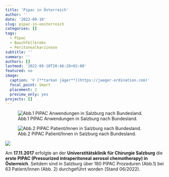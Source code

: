 ```yaml
---
title: 'Pipac in Österreich'
author: ''
date: '2022-09-10'
slug: pipac-in-oesterreich
categories: []
tags: 
  - Pipac
  - Bauchfellkrebs
  - Peritonealkarzinose
subtitle: ''
summary: ''
authors: []
lastmod: '2022-09-10T20:46:28+02:00'
featured: no
image:
  caption: '© [**tarkan jäger**](https://jaeger-ordination.com)'
  focal_point: Smart
  placement: 2
  preview_only: yes
projects: []
---
```


![Abb.1 PIPAC Anwendungen in Salzburg nach Bundesland.](images/paste-BDC7085A.png)

![Abb.2 PIPAC Patient/Innen in Salzburg nach Bundesland.](images/pipac_patienten_karte_crope.jpg)

[![](images/Artikel_PIPAC-01.jpg)](https://www.sn.at/panorama/wissen/krebstherapie-pipac-gibt-hoffnung-bei-bauchfellkrebs-125772010)

Am **17.11.2017** erfolgte an der **Universtitätsklinik für Chirurgie Salzburg** die **erste PIPAC (Pressurized intraperitoneal aerosol chemotherapy) in Österreich**. Seitdem sind in Salzburg über 180 PIPAC Prozeduren (Abb.1) bei 63 Patient/Innen (Abb. 2) durchgeführt worden (Stand 06/2022).
